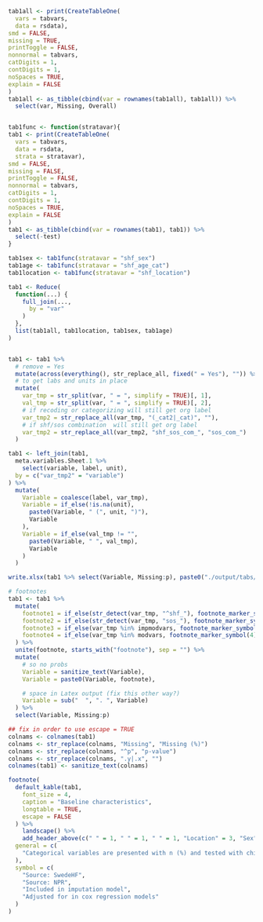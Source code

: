 ```r

tab1all <- print(CreateTableOne(
  vars = tabvars,
  data = rsdata),
smd = FALSE,
missing = TRUE,
printToggle = FALSE,
nonnormal = tabvars,
catDigits = 1,
contDigits = 1,
noSpaces = TRUE,
explain = FALSE
)
tab1all <- as_tibble(cbind(var = rownames(tab1all), tab1all)) %>%
  select(var, Missing, Overall)


tab1func <- function(stratavar){
tab1 <- print(CreateTableOne(
  vars = tabvars,
  data = rsdata, 
  strata = stratavar),
smd = FALSE,
missing = FALSE,
printToggle = FALSE,
nonnormal = tabvars,
catDigits = 1,
contDigits = 1,
noSpaces = TRUE,
explain = FALSE
)
tab1 <- as_tibble(cbind(var = rownames(tab1), tab1)) %>%
  select(-test)
}

tab1sex <- tab1func(stratavar = "shf_sex")
tab1age <- tab1func(stratavar = "shf_age_cat")
tab1location <- tab1func(stratavar = "shf_location")

tab1 <- Reduce(
  function(...) {
    full_join(...,
      by = "var"
    )
  },
  list(tab1all, tab1location, tab1sex, tab1age)
)


tab1 <- tab1 %>%
  # remove = Yes
  mutate(across(everything(), str_replace_all, fixed(" = Yes"), "")) %>%
  # to get labs and units in place
  mutate(
    var_tmp = str_split(var, " = ", simplify = TRUE)[, 1],
    val_tmp = str_split(var, " = ", simplify = TRUE)[, 2],
    # if recoding or categorizing will still get org label
    var_tmp2 = str_replace_all(var_tmp, "(_cat2|_cat)", ""),
    # if shf/sos combination  will still get org label
    var_tmp2 = str_replace_all(var_tmp2, "shf_sos_com_", "sos_com_")
  )

tab1 <- left_join(tab1,
  meta.variables.Sheet.1 %>%
    select(variable, label, unit),
  by = c("var_tmp2" = "variable")
) %>%
  mutate(
    Variable = coalesce(label, var_tmp),
    Variable = if_else(!is.na(unit),
      paste0(Variable, " (", unit, ")"),
      Variable
    ),
    Variable = if_else(val_tmp != "",
      paste0(Variable, " ", val_tmp),
      Variable
    )
  )

write.xlsx(tab1 %>% select(Variable, Missing:p), paste0("./output/tabs/tab1_", Sys.Date(), ".xlsx"), rowNames = FALSE, overwrite = TRUE)

# footnotes
tab1 <- tab1 %>%
  mutate(
    footnote1 = if_else(str_detect(var_tmp, "^shf_"), footnote_marker_symbol(1), ""),
    footnote2 = if_else(str_detect(var_tmp, "sos_"), footnote_marker_symbol(2), ""),
    footnote3 = if_else(var_tmp %in% impmodvars, footnote_marker_symbol(3), ""),
    footnote4 = if_else(var_tmp %in% modvars, footnote_marker_symbol(4), "")
  ) %>%
  unite(footnote, starts_with("footnote"), sep = "") %>%
  mutate(
    # so no probs
    Variable = sanitize_text(Variable),
    Variable = paste0(Variable, footnote),

    # space in Latex output (fix this other way?)
    Variable = sub("  ", ". ", Variable)
  ) %>%
  select(Variable, Missing:p)

## fix in order to use escape = TRUE
colnams <- colnames(tab1)
colnams <- str_replace(colnams, "Missing", "Missing (%)")
colnams <- str_replace(colnams, "^p", "p-value")
colnams <- str_replace(colnams, ".y|.x", "")
colnames(tab1) <- sanitize_text(colnams)

footnote(
  default_kable(tab1,
    font_size = 4,
    caption = "Baseline characteristics",
    longtable = TRUE,
    escape = FALSE
  ) %>% 
    landscape() %>%
    add_header_above(c(" " = 1, " " = 1, " " = 1, "Location" = 3, "Sex" = 3, "Age" = 3)), 
  general = c(
    "Categorical variables are presented with n (%) and tested with chi-square test and continuous variables with median [q1-q3] and tested with Kruskal-Wallis test."
  ),
  symbol = c(
    "Source: SwedeHF",
    "Source: NPR",
    "Included in imputation model", 
    "Adjusted for in cox regression models" 
  )
)
```
